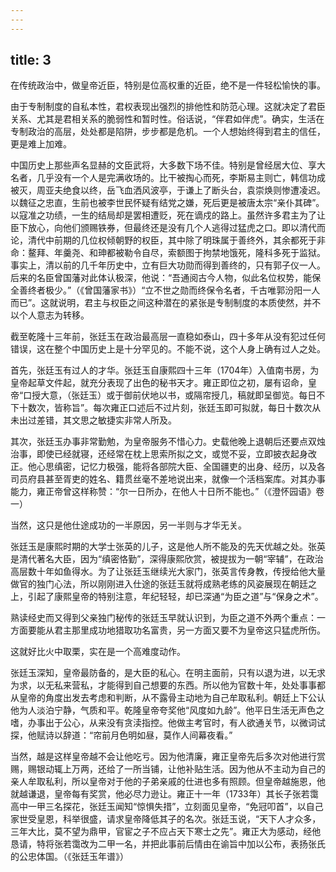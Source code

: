 ```yaml
---
---
---
```

title: 3
---



在传统政治中，做皇帝近臣，特别是位高权重的近臣，绝不是一件轻松愉快的事。

由于专制制度的自私本性，君权表现出强烈的排他性和防范心理。这就决定了君臣关系、尤其是君相关系的脆弱性和暂时性。俗话说，“伴君如伴虎”。确实，生活在专制政治的高层，处处都是陷阱，步步都是危机。一个人想始终得到君主的信任，更是难上加难。

中国历史上那些声名显赫的文臣武将，大多数下场不佳。特别是曾经居大位、享大名者，几乎没有一个人是完满收场的。比干被掏心而死，李斯易主则亡，韩信功成被灭，周亚夫绝食以终，岳飞血洒风波亭，于谦上了断头台，袁崇焕则惨遭凌迟。以魏征之忠直，生前也被李世民怀疑有结党之嫌，死后更是被唐太宗“亲仆其碑”。以寇准之功绩，一生的结局却是罢相遭贬，死在谪戍的路上。虽然许多君主为了让臣下放心，向他们颁赐铁券，但最终还是没有几个人逃得过猛虎之口。即以清代而论，清代中前期的几位权倾朝野的权臣，其中除了明珠属于善终外，其余都死于非命：鳌拜、年羹尧、和珅都被勒令自尽，索额图于拘禁地饿死，隆科多死于监狱。事实上，清以前的几千年历史中，立有巨大功勋而得到善终的，只有郭子仪一人。后来的名臣曾国藩对此体认极深，他说：“吾通阅古今人物，似此名位权势，能保全善终者极少。”（《曾国藩家书》）“立不世之勋而终保令名者，千古唯郭汾阳一人而已”。这就说明，君主与权臣之间这种潜在的紧张是专制制度的本质使然，并不以个人意志为转移。

截至乾隆十三年前，张廷玉在政治最高层一直稳如泰山，四十多年从没有犯过任何错误，这在整个中国历史上是十分罕见的。不能不说，这个人身上确有过人之处。

首先，张廷玉有过人的才华。张廷玉自康熙四十三年（1704年）入值南书房，为皇帝起草文件起，就充分表现了出色的秘书天才。雍正即位之初，屡有诏命，皇帝“口授大意，（张廷玉）或于御前伏地以书，或隔帘授几，稿就即呈御览。每日不下十数次，皆称旨”。每次雍正口述后不过片刻，张廷玉即可拟就，每日十数次从未出过差错，其文思之敏捷实非常人所及。

其次，张廷玉办事非常勤勉，为皇帝服务不惜心力。史载他晚上退朝后还要点双烛治事，即使已经就寝，还经常在枕上思索所拟之文，或觉不妥，立即披衣起身改正。他心思缜密，记忆力极强，能将各部院大臣、全国疆吏的出身、经历，以及各司员府县甚至胥吏的姓名、籍贯丝毫不差地说出来，就像一个活档案库。对其办事能力，雍正帝曾这样称赞：“尔一日所办，在他人十日所不能也。”（《澄怀园语》卷一）

当然，这只是他仕途成功的一半原因，另一半则与才华无关。

张廷玉是康熙时期的大学士张英的儿子，这是他人所不能及的先天优越之处。张英是清代著名大臣，因为“缜密恪勤”，深得康熙欣赏，被提拔为一朝“宰辅”，在政治高层数十年如鱼得水。为了让张廷玉继续光大家门，张英言传身教，传授给他大量做官的独门心法，所以刚刚进入仕途的张廷玉就将成熟老练的风姿展现在朝廷之上，引起了康熙皇帝的特别注意，年纪轻轻，却已深通“为臣之道”与“保身之术”。

熟读经史而又得到父亲独门秘传的张廷玉早就认识到，为臣之道不外两个重点：一方面要能从君主那里成功地猎取功名富贵，另一方面又要不为皇帝这只猛虎所伤。

这就好比火中取栗，实在是一个高难度动作。

张廷玉深知，皇帝最防备的，是大臣的私心。在明主面前，只有以退为进，以无求为求，以无私来营私，才能得到自己想要的东西。所以他为官数十年，处处事事都从皇帝的角度出发去考虑和判断，从不露骨主动地为自己牟取私利。朝廷上下公认他为人淡泊宁静，气质和平。乾隆皇帝夸奖他“风度如九龄”。他平日生活无声色之嗜，办事出于公心，从来没有贪渎指控。他做主考官时，有人欲通关节，以微词试探，他赋诗以辞道：“帘前月色明如昼，莫作人间幕夜看。”

当然，越是这样皇帝越不会让他吃亏。因为他清廉，雍正皇帝先后多次对他进行赏赐，赐银动辄上万两，还给了一所当铺，让他补贴生活。因为他从不主动为自己的亲人牟取私利，所以皇帝对于他的子弟亲戚的仕进也多有照顾。但皇帝越施恩，他就越谦退，皇帝每有奖赏，他必尽力逊让。雍正十一年（1733年）其长子张若霭高中一甲三名探花，张廷玉闻知“惊惧失措”，立刻面见皇帝，“免冠叩首”，以自己家世受皇恩，科举很盛，请求皇帝降低其子的名次。张廷玉说，“天下人才众多，三年大比，莫不望为鼎甲，官宦之子不应占天下寒士之先”。雍正大为感动，经他恳请，特将张若霭改为二甲一名，并把此事前后情由在谕旨中加以公布，表扬张氏的公忠体国。（《张廷玉年谱》）